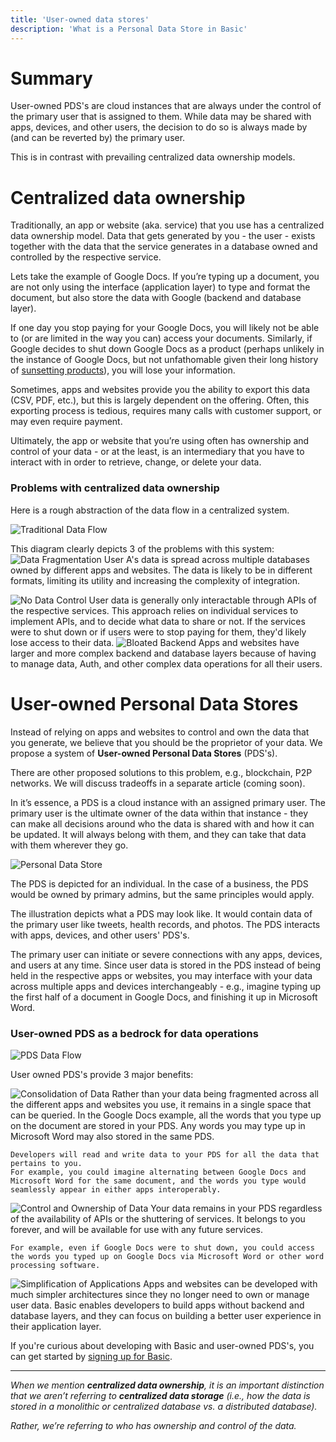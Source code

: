 ```yaml
---
title: 'User-owned data stores'
description: 'What is a Personal Data Store in Basic'
---
```


# Summary

User-owned PDS's are cloud instances that are always under the control of the primary user that is assigned to them. 
While data may be shared with apps, devices, and other users, the decision to do so is always made by (and can be reverted by) the primary user. 

This is in contrast with prevailing centralized data ownership models.

# Centralized data ownership

Traditionally, an app or website (aka. service) that you use has a centralized data ownership model. Data that gets generated by you - the user - exists together with the data that the service generates in a database owned and controlled by the respective service. 

Lets take the example of Google Docs. If you’re typing up a document, you are not only using the interface (application layer) to type and format the document, but also store the data with Google (backend and database layer).

If one day you stop paying for your Google Docs, you will likely not be able to (or are limited in the way you can) access your documents. Similarly, if Google decides to shut down Google Docs as a product (perhaps unlikely in the instance of Google Docs, but not unfathomable given their long history of [sunsetting products](https://killedbygoogle.com/)), you will lose your information. 

Sometimes, apps and websites provide you the ability to export this data (CSV, PDF, etc.), but this is largely dependent on the offering. Often, this exporting process is tedious, requires many calls with customer support, or may even require payment. 

Ultimately, the app or website that you’re using often has ownership and control of your data - or at the least, is an intermediary that you have to interact with in order to retrieve, change, or delete your data. 

### Problems with centralized data ownership

Here is a rough abstraction of the data flow in a centralized system.

<img
  className="block"
  src="/images/FlowOfDataTraditional.png"
  alt="Traditional Data Flow"
/>

This diagram clearly depicts 3 of the problems with this system:
<Steps>
  <Step title="Fragmentation of user data">
    <img
      className="block"
      src="/images/DataFragmentation.png"
      alt="Data Fragmentation"
    />
    User A's data is spread across multiple databases owned by different apps and websites. The data is likely to be in different formats, limiting its utility and increasing the complexity of integration.
  </Step>

  <Step title="Lack of data control">
    <img
      className="block"
      src="/images/NoDataControl.png"
      alt="No Data Control"
    />
    User data is generally only interactable through APIs of the respective services. This approach relies on individual services to implement APIs, and to decide what data to share or not. If the services were to shut down or if users were to stop paying for them, they'd likely lose access to their data.
  </Step>

  <Step title="Bloated backend and database layers">
    <img
      className="block"
      src="/images/Bloated.png"
      alt="Bloated Backend"
    />
    Apps and websites have larger and more complex backend and database layers because of having to manage data, Auth, and other complex data operations for all their users.
  </Step>
</Steps>

# User-owned Personal Data Stores

Instead of relying on apps and websites to control and own the data that you generate, we believe that you should be the proprietor of your data. 
We propose a system of **User-owned Personal Data Stores** (PDS's). 

<Note>
 There are other proposed solutions to this problem, e.g., blockchain, P2P networks. We will discuss tradeoffs in a separate article (coming soon).
</Note>

In it’s essence, a PDS is a cloud instance with an assigned primary user. 
The primary user is the ultimate owner of the data within that instance - they can make all decisions around who the data is shared with and how it can be updated.
It will always belong with them, and they can take that data with them wherever they go. 

<img
  className="block"
  src="/images/PDS.png"
  alt="Personal Data Store"
/>

<Note>
    The PDS is depicted for an individual. In the case of a business, the PDS would be owned by primary admins, but the same principles would apply.
</Note>

The illustration depicts what a PDS may look like. It would contain data of the primary user like tweets, health records, and photos. The PDS interacts with apps, devices, and other users' PDS's. 

The primary user can initiate or severe connections with any apps, devices, and users at any time. 
Since user data is stored in the PDS instead of being held in the respective apps or websites, you may interface with your data across multiple apps and devices interchangeably - e.g., imagine typing up the first half of a document in Google Docs, and finishing it up in Microsoft Word.

### User-owned PDS as a bedrock for data operations

<img
  className="block"
  src="/images/FlowOfDataPDS.png"
  alt="PDS Data Flow"
/>

User owned PDS's provide 3 major benefits:

<Steps>
  <Step title="Consolidation of user data">
    <img
      className="block"
      src="/images/ConsolidationOfData.png"
      alt="Consolidation of Data"
    />
    Rather than your data being fragmented across all the different apps and websites you use, it remains in a single space that can be queried.
    In the Google Docs example, all the words that you type up on the document are stored in your PDS. Any words you may type up in Microsoft Word may also stored in the same PDS.
    
    Developers will read and write data to your PDS for all the data that pertains to you. 
    For example, you could imagine alternating between Google Docs and Microsoft Word for the same document, and the words you type would seamlessly appear in either apps interoperably.
  </Step>

  <Step title="Control and ownership of your data">
    <img
      className="block"
      src="/images/ControlOfData.png"
      alt="Control and Ownership of Data"
    />
    Your data remains in your PDS regardless of the availability of APIs or the shuttering of services. It belongs to you forever, and will be available for use with any future services. 

    For example, even if Google Docs were to shut down, you could access the words you typed up on Google Docs via Microsoft Word or other word processing software.
  </Step>

  <Step title="Simplified applications">
    <img
      className="block"
      src="/images/SimpleApps.png"
      alt="Simplification of Applications"
    />
    Apps and websites can be developed with much simpler architectures since they no longer need to own or manage user data. Basic enables developers to build apps without backend and database layers, and they can focus on building a better user experience in their application layer.
  </Step>
</Steps>

If you're curious about developing with Basic and user-owned PDS's, you can get started by [signing up for Basic](/get-started/sign-up-for-basic).

---

*When we mention **centralized data ownership**, it is an important distinction that we aren’t referring to **centralized data storage** (i.e., how the data is stored in a monolithic or centralized database vs. a distributed database).*

*Rather, we’re referring to who has ownership and control of the data.*